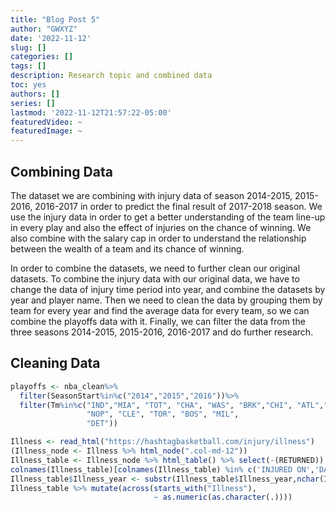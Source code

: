 ```yaml
---
title: "Blog Post 5"
author: "GWXYZ"
date: '2022-11-12'
slug: []
categories: []
tags: []
description: Research topic and combined data
toc: yes
authors: []
series: []
lastmod: '2022-11-12T21:57:22-05:00'
featuredVideo: ~
featuredImage: ~
---
```


## Combining Data
The dataset we are combining with injury data of season 2014-2015, 2015-2016, 2016-2017 in order to predict the final result of 2017-2018 season. We use the injury data in order to get a better understanding of the team line-up in every play and also the effect of injuries on the chance of winning. We also combine with the salary cap in order to understand the relationship between the wealth of a team and its chance of winning.

In order to combine the datasets, we need to further clean our original datasets. To combine the injury data with our original data, we have to change the data of injury time period into year, and combine the datasets by year and player name. Then we need to clean the data by grouping them by team for every year and find the average data for every team, so we can combine the playoffs data with it. Finally, we can filter the data from the three seasons 2014-2015, 2015-2016, 2016-2017 and do further research. 

## Cleaning Data

```r
playoffs <- nba_clean%>%
  filter(SeasonStart%in%c("2014","2015","2016"))%>%
  filter(Tm%in%c("IND","MIA", "TOT", "CHA", "WAS", "BRK","CHI", "ATL","SAS","OKC","LAC","HOU","POR","GSW","MEM","DAL",
                 "NOP", "CLE", "TOR", "BOS", "MIL",
                 "DET"))

Illness <- read_html("https://hashtagbasketball.com/injury/illness")
(Illness_node <- Illness %>% html_node(".col-md-12"))
Illness_table <- Illness_node %>% html_table() %>% select(-(RETURNED))
colnames(Illness_table)[colnames(Illness_table) %in% c('INJURED ON','DAYS MISSED')] <- c('Illness_year','Illess_days_missed')
Illness_table$Illness_year <- substr(Illness_table$Illness_year,nchar(Illness_table$Illness_year)-3,nchar(Illness_table$Illness_year))
Illness_table %>% mutate(across(starts_with("Illness"),
                                ~ as.numeric(as.character(.))))
```

